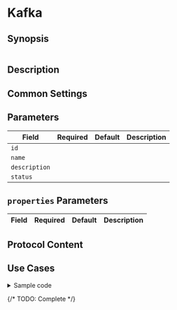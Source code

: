 # Kafka

## Synopsis

```yaml
```

## Description

## Common Settings

<dl>
</dl>

## Parameters

|Field|Required|Default|Description|
|---|---|---|---|
|`id`||||
|`name`||||
|`description`||||
|`status`||||

## `properties` Parameters

|Field|Required|Default|Description|
|---|---|---|---|

## Protocol Content

## Use Cases

<details>
<summary>Sample code</summary>
```yaml
```
</details>

{/* TODO: Complete */}